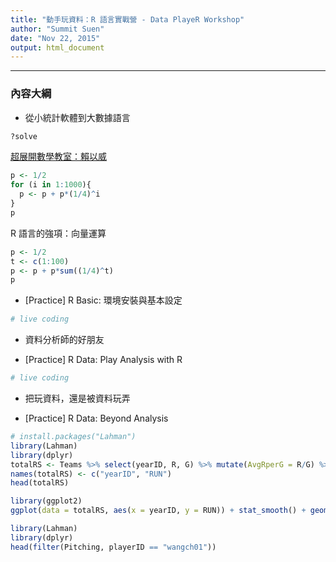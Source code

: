 ```yaml
---
title: "動手玩資料：R 語言實戰營 - Data PlayeR Workshop"
author: "Summit Suen"
date: "Nov 22, 2015"
output: html_document
---
```

---

### 內容大綱

- 從小統計軟體到大數據語言

```r
?solve
```

[超展開數學教室：賴以威](http://opinion.udn.com/opinion/story/8159/1317267)

```r
p <- 1/2
for (i in 1:1000){
  p <- p + p*(1/4)^i
}
p
```

R 語言的強項：向量運算

```r
p <- 1/2
t <- c(1:100)
p <- p + p*sum((1/4)^t)
p
```

- [Practice] R Basic: 環境安裝與基本設定

```r
# live coding
```

- 資料分析師的好朋友

- [Practice] R Data: Play Analysis with R

```r
# live coding
```

- 把玩資料，還是被資料玩弄

- [Practice] R Data: Beyond Analysis

```r
# install.packages("Lahman")
library(Lahman)
library(dplyr)
totalRS <- Teams %>% select(yearID, R, G) %>% mutate(AvgRperG = R/G) %>% group_by(yearID) %>% summarise(sum(AvgRperG))
names(totalRS) <- c("yearID", "RUN")
head(totalRS)
```

```r
library(ggplot2)
ggplot(data = totalRS, aes(x = yearID, y = RUN)) + stat_smooth() + geom_line()
```

```r
library(Lahman)
library(dplyr)
head(filter(Pitching, playerID == "wangch01"))
```